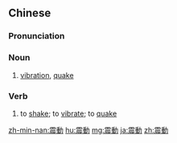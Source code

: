 {{also|震动}}
==Chinese==
{{zh-forms|s=震动}}

===Pronunciation===
{{zh-pron
|m=zhèndòng
|c=zan3 dung6
|h=pfs=chṳ́n-thung
|mn=qz:chín-tǒng/tw:chìn-tōng/xm,zz:chín-tōng
|cat=n
}}

===Noun===
{{zh-noun}}
# [[vibration]], [[quake]]

===Verb===
{{zh-verb}}

# {{lb|zh|Intermediate Mandarin}} to [[shake]]; to [[vibrate]]; to [[quake]]

[[zh-min-nan:震動]]
[[hu:震動]]
[[mg:震動]]
[[ja:震動]]
[[zh:震動]]